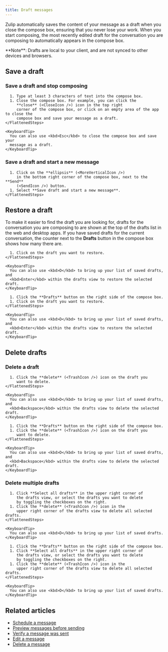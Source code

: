 ```yaml
---
title: Draft messages
---
```






Zulip automatically saves the content of your message as a draft when you close
the compose box, ensuring that you never lose your work. When you start
composing, the most recently edited draft for the conversation you are composing
to automatically appears in the compose box.

<ZulipNote>
  **Note**: Drafts are local to your client, and are not synced to
  other devices and browsers.
</ZulipNote>

## Save a draft

### Save a draft and stop composing

<Tabs>
  <TabItem label="Desktop/Web">
    <FlattenedSteps>
      <StartComposing />

      1. Type at least 3 characters of text into the compose box.
      1. Close the compose box. For example, you can click the
         **close** (<CloseIcon />) icon in the top right
         corner of the compose box, or click on an empty area of the app to close the
         compose box and save your message as a draft.
    </FlattenedSteps>

    <KeyboardTip>
      You can also use <kbd>Esc</kbd> to close the compose box and save your
      message as a draft.
    </KeyboardTip>
  </TabItem>
</Tabs>

### Save a draft and start a new message

<Tabs>
  <TabItem label="Desktop/Web">
    <FlattenedSteps>
      <StartComposing />

      1. Click on the **ellipsis** (<MoreVerticalIcon />)
         in the bottom right corner of the compose box, next to the **Send**
         (<SendIcon />) button.
      1. Select **Save draft and start a new message**.
    </FlattenedSteps>
  </TabItem>
</Tabs>

## Restore a draft

To make it easier to find the draft you are looking for, drafts for the
conversation you are composing to are shown at the top of the drafts list in the
web and desktop apps. If you have saved drafts for the current conversation, the
counter next to the **Drafts** button in the compose box shows how many there are.

<Tabs>
  <TabItem label="Via left sidebar">
    <FlattenedSteps>
      <GoToDraftMessages />

      1. Click on the draft you want to restore.
    </FlattenedSteps>

    <KeyboardTip>
      You can also use <kbd>D</kbd> to bring up your list of saved drafts, and
      <kbd>Enter</kbd> within the drafts view to restore the selected draft.
    </KeyboardTip>
  </TabItem>

  <TabItem label="Via compose box button">
    <FlattenedSteps>
      <StartComposing />

      1. Click the **Drafts** button on the right side of the compose box.
      1. Click on the draft you want to restore.
    </FlattenedSteps>

    <KeyboardTip>
      You can also use <kbd>D</kbd> to bring up your list of saved drafts, and
      <kbd>Enter</kbd> within the drafts view to restore the selected draft.
    </KeyboardTip>
  </TabItem>
</Tabs>

## Delete drafts

### Delete a draft

<Tabs>
  <TabItem label="Via left sidebar">
    <FlattenedSteps>
      <GoToDraftMessages />

      1. Click the **delete** (<TrashIcon />) icon on the draft you
         want to delete.
    </FlattenedSteps>

    <KeyboardTip>
      You can also use <kbd>D</kbd> to bring up your list of saved drafts, and
      <kbd>Backspace</kbd> within the drafts view to delete the selected draft.
    </KeyboardTip>
  </TabItem>

  <TabItem label="Via compose box button">
    <FlattenedSteps>
      <StartComposing />

      1. Click the **Drafts** button on the right side of the compose box.
      1. Click the **delete** (<TrashIcon />) icon on the draft you
         want to delete.
    </FlattenedSteps>

    <KeyboardTip>
      You can also use <kbd>D</kbd> to bring up your list of saved drafts, and
      <kbd>Backspace</kbd> within the drafts view to delete the selected draft.
    </KeyboardTip>
  </TabItem>
</Tabs>

### Delete multiple drafts

<Tabs>
  <TabItem label="Via left sidebar">
    <FlattenedSteps>
      <GoToDraftMessages />

      1. Click **Select all drafts** in the upper right corner of
         the drafts view, or select the drafts you want to delete
         by toggling the checkboxes on the right.
      1. Click the **delete** (<TrashIcon />) icon in the
         upper right corner of the drafts view to delete all selected drafts.
    </FlattenedSteps>

    <KeyboardTip>
      You can also use <kbd>D</kbd> to bring up your list of saved drafts.
    </KeyboardTip>
  </TabItem>

  <TabItem label="Via compose box button">
    <FlattenedSteps>
      <StartComposing />

      1. Click the **Drafts** button on the right side of the compose box.
      1. Click **Select all drafts** in the upper right corner of
         the drafts view, or select the drafts you want to delete
         by toggling the checkboxes on the right.
      1. Click the **delete** (<TrashIcon />) icon in the
         upper right corner of the drafts view to delete all selected drafts.
    </FlattenedSteps>

    <KeyboardTip>
      You can also use <kbd>D</kbd> to bring up your list of saved drafts.
    </KeyboardTip>
  </TabItem>
</Tabs>

## Related articles

* [Schedule a message](/help/schedule-a-message)
* [Preview messages before sending](/help/preview-your-message-before-sending)
* [Verify a message was sent](/help/verify-your-message-was-successfully-sent)
* [Edit a message](/help/edit-a-message)
* [Delete a message](/help/delete-a-message)
